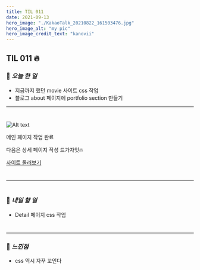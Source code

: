```yaml
---
title: TIL 011
date: 2021-09-13
hero_image: "./KakaoTalk_20210822_161503476.jpg"
hero_image_alt: "my pic"
hero_image_credit_text: "kanovii"
---
```


## TIL 011 🔥  
  
### 🍆 *오늘 한 일*
- 지금까지 했던 movie 사이트 css 작업
- 블로그 about 페이지에 portfolio section 만들기
 * * *
#  
![Alt text](https://kanoviitil.gatsbyjs.io/static/7f8a294ea2f09290400018cb57977e06/d144d/movie_apollo.webp)

메인 페이지 작업 완료

다음은 상세 페이지 작성 드가자잇🔥

[사이트 둘러보기](https://kanovii.github.io/apollo/#/)

#  
* * * 

#  
### 🍆 *내일 할 일*    
- Detail 페이지 css 작업
#  
  * * *  
### 🍆 *느낀점* 
- css 역시 자꾸 꼬인다
